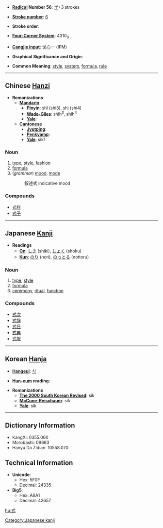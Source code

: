 * '''[[Wiktionary:Chinese radical index| Radical]] Number 56''': [[Wiktionary:Chinese radical index 弋|弋]]+3 strokes

* '''[[Wiktionary:Chinese total strokes index|Stroke number]]''': [[Wiktionary:Chinese total strokes index 6|6]]

* '''Stroke order''': 

* '''[[Wiktionary:Chinese four corner index|Four-Corner System]]''': 4310<sub>0</sub>

* '''[[Wiktionary:Chinese Cangjie index|Cangjie input]]''': 戈心一 (IPM)

* '''Graphical Significance and Origin''': 

* '''Common Meaning''': [[style]], [[system]], [[formula]], [[rule]]

----

== Chinese [[Hanzi]] ==

* '''Romanizations'''
** '''[[Mandarin]]'''
*** '''[[Pinyin]]''': shǐ (shi3), shì (shi4)
*** '''[[Wade-Giles]]''': shih<sup>3</sup>, shih<sup>4</sup>
*** '''[[Yale]]''': 
** '''[[Cantonese]]'''
*** '''[[Jyutping]]''':
*** '''[[Penkyamp]]''': 
*** '''[[Yale]]''': sik1

===Noun===
# [[type]], [[style]], [[fashion]]
# [[formula]]
#(''grammar'') [[mood]], [[mode]]
#:叙述式 indicative mood

===Compounds===
*[[式样]]
*[[式子]]


----

== Japanese [[Kanji]] ==

* '''Readings'''
** '''[[On]]''': [[しき]] (shiki), [[しょく]] (shoku)
** '''[[Kun]]''': [[のり]] (nori), [[のっとる]] (nottoru)

===Noun===
#[[type]], [[style]]
#[[formula]]
#[[ceremony]], [[ritual]], [[function]]

===Compounds===
*[[式次]]
*[[式辞]]
*[[式日]]
*[[式典]]
*[[式服]]


----

== Korean [[Hanja]] ==

* '''[[Hangeul]]''': [[식]]

* '''[[Hun-eum]] reading''': 

* '''Romanizations'''
** '''[[The 2000 South Korean Revised Romanization|The 2000 South Korean Revised]]''': sik
** '''[[McCune-Reischauer]]''': sik
** '''[[Yale]]''': sik

----

== Dictionary Information ==

* KangXi: 0355.060
* Morobashi: 09663
* Hanyu Da Zidian: 10558.070

== Technical Information ==

* '''Unicode''':
** Hex: 5F0F
** Decimal: 24335
* '''Big5''':
** Hex: A6A1
** Decimal: 42657

[[Category:Japanese kanji]]
[[hu:式]]
